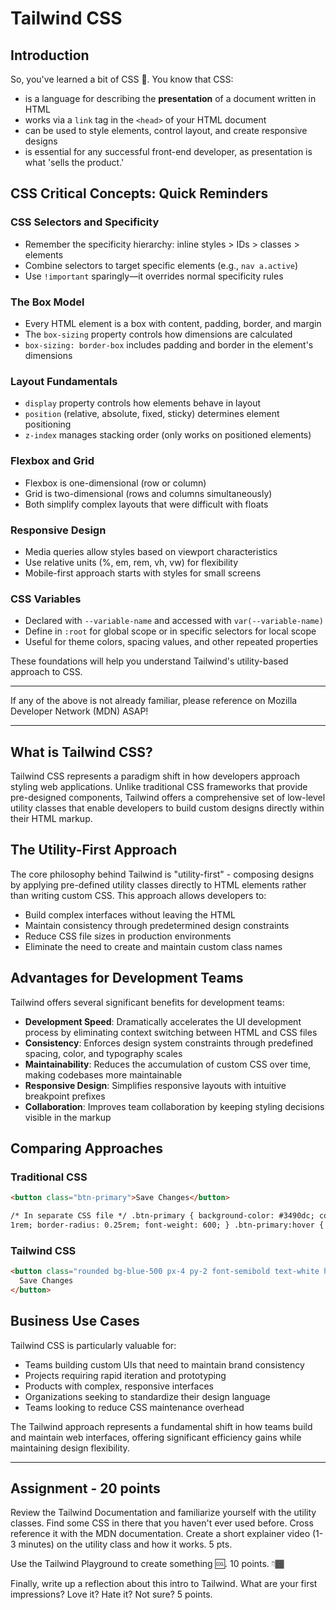 
# Tailwind CSS

## Introduction

So, you've learned a bit of CSS 💄. You know that CSS:

- is a language for describing the **presentation** of a document written in HTML
- works via a `link` tag in the `<head>` of your HTML document
- can be used to style elements, control layout, and create responsive designs
- is essential for any successful front-end developer, as presentation is what 'sells the product.'

## CSS Critical Concepts: Quick Reminders

### CSS Selectors and Specificity

- Remember the specificity hierarchy: inline styles > IDs > classes > elements
- Combine selectors to target specific elements (e.g., `nav a.active`)
- Use `!important` sparingly—it overrides normal specificity rules

### The Box Model

- Every HTML element is a box with content, padding, border, and margin
- The `box-sizing` property controls how dimensions are calculated
- `box-sizing: border-box` includes padding and border in the element's dimensions

### Layout Fundamentals

- `display` property controls how elements behave in layout
- `position` (relative, absolute, fixed, sticky) determines element positioning
- `z-index` manages stacking order (only works on positioned elements)

### Flexbox and Grid

- Flexbox is one-dimensional (row or column)
- Grid is two-dimensional (rows and columns simultaneously)
- Both simplify complex layouts that were difficult with floats

### Responsive Design

- Media queries allow styles based on viewport characteristics
- Use relative units (%, em, rem, vh, vw) for flexibility
- Mobile-first approach starts with styles for small screens

### CSS Variables

- Declared with `--variable-name` and accessed with `var(--variable-name)`
- Define in `:root` for global scope or in specific selectors for local scope
- Useful for theme colors, spacing values, and other repeated properties

These foundations will help you understand Tailwind's utility-based approach to CSS.

---

<Large>
  If any of the above is not already familiar, please reference on Mozilla Developer Network (MDN)
  ASAP!
</Large>

---

## What is Tailwind CSS?

Tailwind CSS represents a paradigm shift in how developers approach styling web applications. Unlike traditional CSS frameworks that provide pre-designed components, Tailwind offers a comprehensive set of low-level utility classes that enable developers to build custom designs directly within their HTML markup.

## The Utility-First Approach

The core philosophy behind Tailwind is "utility-first" - composing designs by applying pre-defined utility classes directly to HTML elements rather than writing custom CSS. This approach allows developers to:

- Build complex interfaces without leaving the HTML
- Maintain consistency through predetermined design constraints
- Reduce CSS file sizes in production environments
- Eliminate the need to create and maintain custom class names

## Advantages for Development Teams

Tailwind offers several significant benefits for development teams:

- **Development Speed**: Dramatically accelerates the UI development process by eliminating context switching between HTML and CSS files
- **Consistency**: Enforces design system constraints through predefined spacing, color, and typography scales
- **Maintainability**: Reduces the accumulation of custom CSS over time, making codebases more maintainable
- **Responsive Design**: Simplifies responsive layouts with intuitive breakpoint prefixes
- **Collaboration**: Improves team collaboration by keeping styling decisions visible in the markup

## Comparing Approaches

### Traditional CSS

```html
<button class="btn-primary">Save Changes</button>

/* In separate CSS file */ .btn-primary { background-color: #3490dc; color: white; padding: 0.5rem
1rem; border-radius: 0.25rem; font-weight: 600; } .btn-primary:hover { background-color: #2779bd; }
```

### Tailwind CSS

```html
<button class="rounded bg-blue-500 px-4 py-2 font-semibold text-white hover:bg-blue-700">
  Save Changes
</button>
```

## Business Use Cases

Tailwind CSS is particularly valuable for:

- Teams building custom UIs that need to maintain brand consistency
- Projects requiring rapid iteration and prototyping
- Products with complex, responsive interfaces
- Organizations seeking to standardize their design language
- Teams looking to reduce CSS maintenance overhead

The Tailwind approach represents a fundamental shift in how teams build and maintain web interfaces, offering significant efficiency gains while maintaining design flexibility.

---

<YouTubeEmbed videoid="BW1ASYNAdKY" height={400} />
<YouTubeEmbed videoid="4t7J_fZyjpw" height={400} />

## Assignment - 20 points

Review the Tailwind Documentation and familiarize yourself with the utility classes. Find some CSS in there that you haven't ever used before. Cross reference it with the MDN documentation. Create a short explainer video (1-3 minutes) on the utility class and how it works. 5 pts.

Use the Tailwind Playground to create something 🆒. 10 points. 👇🏾

<YouTubeEmbed videoid="tIpTSweBhRg" height={400} />

Finally, write up a reflection about this intro to Tailwind. What are your first impressions? Love it? Hate it? Not sure? 5 points.
